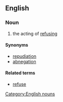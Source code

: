 ==English==
===Noun===
#the acting of [[refuse|refusing]]

====Synonyms====
*[[repudiation]]
*[[abnegation]]

====Related terms====
*[[refuse]]

[[Category:English nouns]]